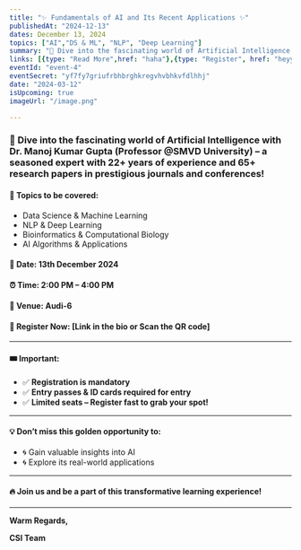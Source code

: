 ```yaml
---
title: "✨ Fundamentals of AI and Its Recent Applications ✨"
publishedAt: "2024-12-13"
dates: December 13, 2024
topics: ["AI","DS & ML", "NLP", "Deep Learning"]
summary: "🌟 Dive into the fascinating world of Artificial Intelligence with Dr. Manoj Kumar Gupta (Professor @SMVD University) – a seasoned expert with 22+ years of experience and 65+ research papers in prestigious journals and conferences!"
links: [{type: "Read More",href: "haha"},{type: "Register", href: "heyy"}]
eventId: "event-4"
eventSecret: "yf7fy7griufrbhbrghkregvhvbhkvfdlhhj"
date: "2024-03-12"
isUpcoming: true
imageUrl: "/image.png"

---
```

### 🌟 Dive into the fascinating world of Artificial Intelligence with Dr. Manoj Kumar Gupta (Professor @SMVD University) – a seasoned expert with 22+ years of experience and 65+ research papers in prestigious journals and conferences!

#### 🎯 Topics to be covered:

- Data Science & Machine Learning
- NLP & Deep Learning
- Bioinformatics & Computational Biology
- AI Algorithms & Applications

#### 📅 Date: 13th December 2024
#### ⏰ Time: 2:00 PM – 4:00 PM
#### 📍 Venue: Audi-6

#### 🔗 Register Now: [Link in the bio or Scan the QR code]

---

#### 🎟️ Important:

- ✅ **Registration is mandatory**
- ✅ **Entry passes & ID cards required for entry**
- ✅ **Limited seats – Register fast to grab your spot!**

---

#### 💡 Don’t miss this golden opportunity to:

- 🌀 Gain valuable insights into AI
- 🌀 Explore its real-world applications

---

#### 🔥 Join us and be a part of this transformative learning experience!

---

**Warm Regards,**

**CSI Team**
